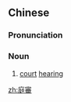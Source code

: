 {{also|庭审}}
==Chinese==
{{zh-forms|s=庭审}}

===Pronunciation===
{{zh-pron
|m=tíngshěn
|cat=n
}}

===Noun===
{{zh-noun}}

# [[court]] [[hearing]]

[[zh:庭審]]